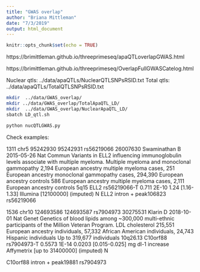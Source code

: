 ```yaml
---
title: "GWAS overlap"
author: "Briana Mittleman"
date: "7/3/2019"
output: html_document
---
```


```r
knitr::opts_chunk$set(echo = TRUE)
```

https://brimittleman.github.io/threeprimeseq/apaQTLoverlapGWAS.html

https://brimittleman.github.io/threeprimeseq/OverlapFullGWASCatelog.html



Nuclear qtls: ../data/apaQTLs/NuclearQTLSNPsRSID.txt
Total qtls: ../data/apaQTLs/TotalQTLSNPsRSID.txt 


```bash
mkdir  ../data/GWAS_overlap/
mkdir ../data/GWAS_overlap/TotalApaQTL_LD/
mkdir  ../data/GWAS_overlap/NuclearApaQTL_LD/
sbatch LD_qtl.sh
```


```bash
python nucQTLGWAS.py
```


Check examples:

1311	chr5	95242930	95242931	rs56219066	26007630	Swaminathan B	2015-05-26	Nat Commun	Variants in ELL2 influencing immunoglobulin levels associate with multiple myeloma.	Multiple myeloma and monoclonal gammopathy	2,194 European ancestry multiple myeloma cases, 251 European ancestry monoclonal gammopathy cases, 294,390 European ancestry controls	586 European ancestry multiple myeloma cases, 2,111 European ancestry controls	5q15	ELL2	rs56219066-T	0.711	2E-10	1.24	[1.16-1.33]	Illumina [12100000] (imputed)	N
ELL2 intron + peak106823 rs56219066


1536	chr10	124693586	124693587	rs7904973	30275531	Klarin D	2018-10-01	Nat Genet	Genetics of blood lipids among ~300,000 multi-ethnic participants of the Million Veteran Program.	LDL cholesterol	215,551 European ancestry individuals, 57,332 African American individuals, 24,743 Hispanic individuals	Up to 319,677 individuals	10q26.13	C10orf88	rs7904973-T	0.5573	1E-14		0.0203	[0.015-0.025] mg dl-1 increase	Affymetrix [up to 31400000] (imputed)	N


 C10orf88 intron + peak19881 rs7904973
